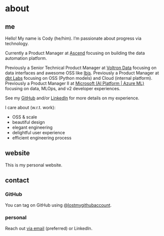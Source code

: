 # about

## me

Hello! My name is Cody (he/him). I'm passionate about progress via technology.

Currently a Product Manager at [Ascend](https://ascend.io) focusing on building the data automation platform.

Previously a Senior Technical Product Manager at [Voltron Data](https://voltrondata.com) focusing on data interfaces and awesome OSS like [Ibis](https://ibis-project.org). Previously a Product Manager at [dbt Labs](https://getdbt.com) focusing on OSS (Python models) and Cloud (internal platform). Previously a Product Manager II at [Microsoft (AI Platform | Azure ML)](https://azure.microsoft.com/products/machine-learning) focusing on data, MLOps, and v2 developer experiences.

See my [GitHub](https://github.com/lostmygithubaccount) and/or [LinkedIn](https://www.linkedin.com/in/codydkdc) for more details on my experience.

I care about (w.r.t. work):

- OSS & scale
- beautiful design
- elegant engineering
- delightful user experience
- efficient engineering process

## website

This is my personal website.

## contact

### GitHub

You can tag on GitHub using [@lostmygithubaccount](https://github.com/lostmygithubaccount).

### personal

Reach out [via email](mailto:cody@dkdc.dev) (preferred) or LinkedIn.

